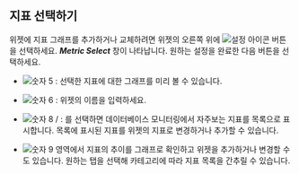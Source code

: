 ## 지표 선택하기

위젯에 지표 그래프를 추가하거나 교체하려면 위젯의 오른쪽 위에 ![설정 아이콘](/img/ico-setting.svg) 버튼을 선택하세요. ***Metric Select*** 창이 나타납니다. 원하는 설정을 완료한 다음 <Cmdname sid="save" className="uitext" /> 버튼을 선택하세요.

<ProdImg img='db-metrics-select.png' desc='지표 선택'/>

* ![숫자 5](/img/number-05.png) <Cmdname sid="preview" className="uitext" />: 선택한 지표에 대한 그래프를 미리 볼 수 있습니다.

* ![숫자 6](/img/number-06.png) <Cmdname sid="title" className="uitext" />: 위젯의 이름을 입력하세요.

* ![숫자 8](/img/number-08.png) <Cmdname sid="BTN06197" className="uitext" /> / <Cmdname sid="BTN06198" className="uitext" />: <Cmdname sid="BTN06197" className="uitext" />를 선택하면 데이터베이스 모니터링에서 자주보는 지표를 목록으로 표시합니다. 목록에 표시된 지표를 위젯의 지표로 변경하거나 추가할 수 있습니다.

* ![숫자 9](/img/ic-number-09.svg) 영역에서 지표의 추이를 그래프로 확인하고 위젯을 추가하거나 변경할 수도 있습니다. 원하는 탭을 선택해 카테고리에 따라 지표 목록을 간추릴 수 있습니다.